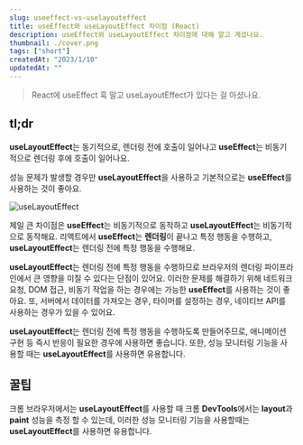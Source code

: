 ```yaml
---
slug: useeffect-vs-uselayouteffect
title: useEffect와 useLayoutEffect 차이점 (React)
description: useEffect와 useLayoutEffect 차이점에 대해 알고 계셨나요.
thumbnail: ./cover.png
tags: ["short"]
createdAt: "2023/1/10"
updatedAt: ""
---
```


> React에 useEffect 훅 말고 useLayoutEffect가 있다는 걸 아셨나요.

## tl;dr

**useLayoutEffect**는 동기적으로, 렌더링 전에 호출이 일어나고 **useEffect**는 비동기적으로 렌더링 후에 호출이 일어나요.

성능 문제가 발생할 경우만 **useLayoutEffect**을 사용하고 기본적으로는 **useEffect**를 사용하는 것이 좋아요.

![useLayoutEffect](./1.png)

제일 큰 차이점은 **useEffect**는 비동기적으로 동작하고 **useLayoutEffect**는 비동기적으로 동작해요.
리액트에서 **useEffect**는 **렌더링**이 끝나고 특정 행동을 수행하고, **useLayoutEffect**는 렌더링 전에 특정 행동을 수행해요.

**useLayoutEffect**는 렌더링 전에 특정 행동을 수행하므로
브라우저의 렌더링 파이프라인에서 큰 영향을 미칠 수 있다는 단점이 있어요.
이러한 문제를 해결하기 위해 네트워크 요청, DOM 접근, 비동기 작업을 하는 경우에는 가능한 **useEffect**를 사용하는 것이 좋아요.
또, 서버에서 데이터를 가져오는 경우, 타이머를 설정하는 경우, 네이티브 API를 사용하는 경우가 있을 수 있어요.

**useLayoutEffect**는 렌더링 전에 특정 행동을 수행하도록 만들어주므로,
애니메이션 구현 등 즉시 반응이 필요한 경우에 사용하면 좋습니다.
또한, 성능 모니터링 기능을 사용할 때는 **useLayoutEffect**를 사용하면 유용합니다.

## 꿀팁

크롬 브라우저에서는 **useLayoutEffect**를 사용할 때 크롬 **DevTools**에서는
**layout**과 **paint** 성능을 측정 할 수 있는데, 이러한 성능 모니터링 기능을 사용할때는 **useLayoutEffect**를 사용하면 유용합니다.
